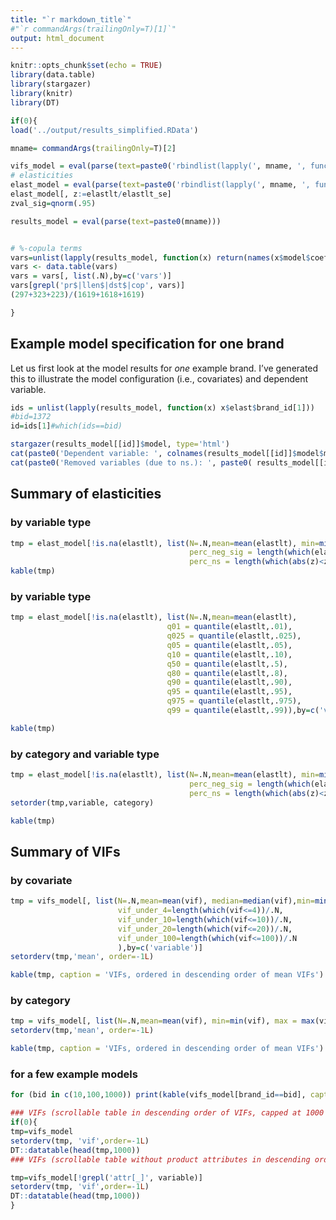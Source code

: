 ```yaml
---
title: "`r markdown_title`" 
#"`r commandArgs(trailingOnly=T)[1]`"
output: html_document
---
```


```r
knitr::opts_chunk$set(echo = TRUE)
library(data.table)
library(stargazer)
library(knitr)
library(DT)

if(0){
load('../output/results_simplified.RData')

mname= commandArgs(trailingOnly=T)[2]

vifs_model = eval(parse(text=paste0('rbindlist(lapply(', mname, ', function(x) x$vif))')))
# elasticities
elast_model = eval(parse(text=paste0('rbindlist(lapply(', mname, ', function(x) x$elast))')))
elast_model[, z:=elastlt/elastlt_se]
zval_sig=qnorm(.95)

results_model = eval(parse(text=paste0(mname)))


# %-copula terms
vars=unlist(lapply(results_model, function(x) return(names(x$model$coefficients))))
vars <- data.table(vars)
vars = vars[, list(.N),by=c('vars')]
vars[grepl('pr$|llen$|dst$|cop', vars)]
(297+323+223)/(1619+1618+1619)

}

```


## Example model specification for one brand

Let us first look at the model results for *one* example brand. I've generated this to illustrate the model configuration (i.e., covariates) and dependent variable.

```r
ids = unlist(lapply(results_model, function(x) x$elast$brand_id[1]))
#bid=1372
id=ids[1]#which(ids==bid)

stargazer(results_model[[id]]$model, type='html')
cat(paste0('Dependent variable: ', colnames(results_model[[id]]$model$model)[id]), fill =T)
cat(paste0('Removed variables (due to ns.): ', paste0( results_model[[id]]$kicked_out_coefs, collapse=', ')), fill =T)

```

## Summary of elasticities

### by variable type

```r


tmp = elast_model[!is.na(elastlt), list(N=.N,mean=mean(elastlt), min=min(elastlt), max = max(elastlt), sd=sd(elastlt), perc_pos_sig = length(which(elastlt>0&abs(z)>=zval_sig))/.N,
                                        perc_neg_sig = length(which(elastlt<0&abs(z)>=zval_sig))/.N,
                                        perc_ns = length(which(abs(z)<zval_sig))/.N),by=c('variable')]
kable(tmp)
```

### by variable type

```r

tmp = elast_model[!is.na(elastlt), list(N=.N,mean=mean(elastlt), 
                                   q01 = quantile(elastlt,.01),
                                   q025 = quantile(elastlt,.025),
                                   q05 = quantile(elastlt,.05),
                                   q10 = quantile(elastlt,.10),
                                   q50 = quantile(elastlt,.5),
                                   q80 = quantile(elastlt,.8),
                                   q90 = quantile(elastlt,.90),
                                   q95 = quantile(elastlt,.95),
                                   q975 = quantile(elastlt,.975),
                                   q99 = quantile(elastlt,.99)),by=c('variable')]

kable(tmp)
```

### by category and variable type

```r

tmp = elast_model[!is.na(elastlt), list(N=.N,mean=mean(elastlt), min=min(elastlt), max = max(elastlt), sd=sd(elastlt), perc_pos_sig = length(which(elastlt>0&abs(z)>=zval_sig))/.N,
                                        perc_neg_sig = length(which(elastlt<0&abs(z)>=zval_sig))/.N,
                                        perc_ns = length(which(abs(z)<zval_sig))/.N),by=c('variable', 'category')]
setorder(tmp,variable, category)

kable(tmp)

```

## Summary of VIFs

### by covariate

```r

tmp = vifs_model[, list(N=.N,mean=mean(vif), median=median(vif),min=min(vif), max = max(vif),
                        vif_under_4=length(which(vif<=4))/.N, 
                        vif_under_10=length(which(vif<=10))/.N,
                        vif_under_20=length(which(vif<=20))/.N,
                        vif_under_100=length(which(vif<=100))/.N
                        ),by=c('variable')]
setorderv(tmp,'mean', order=-1L)

kable(tmp, caption = 'VIFs, ordered in descending order of mean VIFs')

```

### by category

```r

tmp = vifs_model[, list(N=.N,mean=mean(vif), min=min(vif), max = max(vif)),by=c('category')]
setorderv(tmp,'mean', order=-1L)

kable(tmp, caption = 'VIFs, ordered in descending order of mean VIFs')

```

### for a few example models

```r
for (bid in c(10,100,1000)) print(kable(vifs_model[brand_id==bid], caption = paste0('VIFs for brand_id ', bid)))
```



```r
### VIFs (scrollable table in descending order of VIFs, capped at 1000 entries)
if(0){
tmp=vifs_model
setorderv(tmp, 'vif',order=-1L)
DT::datatable(head(tmp,1000))
### VIFs (scrollable table without product attributes in descending order of VIFs, capped at 1000 entries)

tmp=vifs_model[!grepl('attr[_]', variable)]
setorderv(tmp, 'vif',order=-1L)
DT::datatable(head(tmp,1000))
}
```
